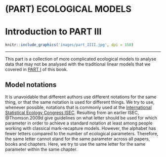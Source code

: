 # (PART) ECOLOGICAL MODELS {-}

# Introduction to PART III {#PART-III}
```r
knitr::include_graphics('images/part_IIII.jpg', dpi = 150)
```

------

This part is a collection of more complicated ecological models to analyse data that may not be analysed with the traditional linear models that we covered in [PART I](#PART-I) of this book. 

## Model notations
It is unavoidable that different authors use different notations for the same thing, or that the same notation is used for different things. We try to use, whenever possible, notations that is commonly used at the [International Statistical Ecology Congress ISEC](https://http://www.isec2018.org/home). Resulting from an earlier ISEC, @Thomson.2009d give guidelines on what letter should be used for which parameter in order to achieve a standard notation at least among people working with classical mark-recapture models. However, the alphabet has fewer letters compared to the number of ecological parameters. Therefore, the same letter cannot stand for the same parameter across all papers, books and chapters. Here, we try to use the same letter for the same parameter within the same chapter. 



